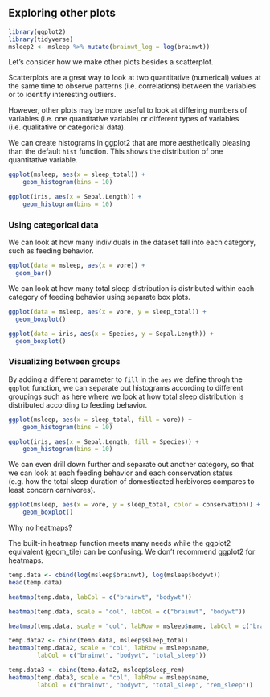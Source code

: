 ## Exploring other plots

```r
library(ggplot2)
library(tidyverse)
msleep2 <- msleep %>% mutate(brainwt_log = log(brainwt))
```

Let's consider how we make other plots besides a scatterplot.

Scatterplots are a great way to look at two quantitative (numerical) values at the same time to observe patterns (i.e. correlations) between the variables or to identify interesting outliers.

However, other plots may be more useful to look at differing numbers of variables (i.e. one quantitative variable) or different types of variables (i.e. qualitative or categorical data).

We can create histograms in ggplot2 that are more aesthetically pleasing than the default `hist` function. This shows the distribution of one quantitative variable.

```r
ggplot(msleep, aes(x = sleep_total)) +
    geom_histogram(bins = 10)
```

```r
ggplot(iris, aes(x = Sepal.Length)) +
    geom_histogram(bins = 10)
```

### Using categorical data

We can look at how many individuals in the dataset fall into each category, such as feeding behavior.

```r
ggplot(data = msleep, aes(x = vore)) + 
  geom_bar()
```

We can look at how many total sleep distribution is distributed within each category of feeding behavior using separate box plots.

```r
ggplot(data = msleep, aes(x = vore, y = sleep_total)) + 
  geom_boxplot()
```

```r
ggplot(data = iris, aes(x = Species, y = Sepal.Length)) + 
  geom_boxplot()
```

### Visualizing between groups

By adding a different parameter to `fill` in the `aes` we define throgh the `ggplot` function, we can separate out histograms according to different groupings such as here where we look at how total sleep distribution is distributed according to feeding behavior.

```r
ggplot(msleep, aes(x = sleep_total, fill = vore)) +
    geom_histogram(bins = 10)
```

```r
ggplot(iris, aes(x = Sepal.Length, fill = Species)) +
    geom_histogram(bins = 10)
```

We can even drill down further and separate out another category, so that we can look at each feeding behavior and each conservation status (e.g. how the total sleep duration of domesticated herbivores compares to least concern carnivores).

```r
ggplot(msleep, aes(x = vore, y = sleep_total, color = conservation)) +
    geom_boxplot() 
```


Why no heatmaps?

The built-in heatmap function meets many needs while the ggplot2 equivalent (geom_tile) can be confusing. We don't recommend ggplot2 for heatmaps.

```r
temp.data <- cbind(log(msleep$brainwt), log(msleep$bodywt))
head(temp.data)
```

```r
heatmap(temp.data, labCol = c("brainwt", "bodywt"))
```

```r
heatmap(temp.data, scale = "col", labCol = c("brainwt", "bodywt"))
```

```r
heatmap(temp.data, scale = "col", labRow = msleep$name, labCol = c("brainwt", "bodywt"))
```


```r
temp.data2 <- cbind(temp.data, msleep$sleep_total)
heatmap(temp.data2, scale = "col", labRow = msleep$name,
        labCol = c("brainwt", "bodywt", "total_sleep"))
```

```r
temp.data3 <- cbind(temp.data2, msleep$sleep_rem)
heatmap(temp.data3, scale = "col", labRow = msleep$name,
        labCol = c("brainwt", "bodywt", "total_sleep", "rem_sleep"))
```
